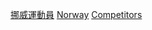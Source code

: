 {{parent category}}

[[Category:挪威運動員|]]
[[Category:各國奧運運動員|Norway]]
[[Category:奧林匹克運動會挪威代表團|Competitors]]